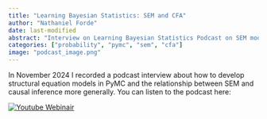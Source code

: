```yaml
---
title: "Learning Bayesian Statistics: SEM and CFA"
author: "Nathaniel Forde"
date: last-modified
abstract: "Interview on Learning Bayesian Statistics Podcast on SEM models in PyMC"
categories: ["probability", "pymc", "sem", "cfa"]
image: "podcast_image.png"
---
```


In November 2024 I recorded a podcast interview about how to develop structural equation models in PyMC and the relationship between SEM and causal inference more generally. You can listen to the podcast here: 

[![Youtube Webinair](podcast_image.png)](https://youtu.be/WEb9SnVLTmE?si=WlRYujQj_xAYjzTf&t=3 "Learning Bayesian Statistics")

